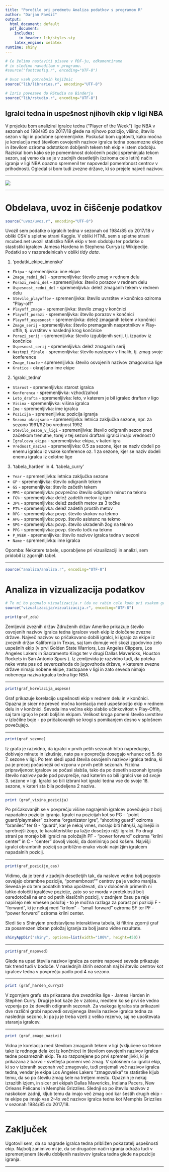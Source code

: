 ```yaml
---
title: "Poročilo pri predmetu Analiza podatkov s programom R"
author: "Darjan Pavšič"
output:
  html_document: default
  pdf_document:
    includes:
      in_header: lib/styles.sty
    latex_engine: xelatex
runtime: shiny
---
```


```r
# Če želimo nastaviti pisave v PDF-ju, odkomentiramo
# in sledimo navodilom v programu.
#source("fontconfig.r", encoding="UTF-8")

# Uvoz vseh potrebnih knjižnic
source("lib/libraries.r", encoding="UTF-8")
```

```r
# Izris povezave do RStudia na Binderju
source("lib/rstudio.r", encoding="UTF-8")
```

## Igralci tedna in uspešnost njihovih ekip v ligi NBA

V projektu bom analiziral igralce tedna ("Player of the Week") lige NBA v sezonah od 1984/85 do 2017/18 glede na njihovo pozicijo, višino, število sezon v ligi in podobne spremenljivke. Poskušal bom ugotoviti, kako močna je korelacija med številom osvojenih nazivov igralca tedna posamezne ekipe in številom oziroma odstotkom dobljenih tekem teh ekip v istem obdobju. Raziskal bom kako se je pomembnost določenih pozicij spreminjala tekom sezon, saj vemo da se je v zadnjih desetletjih (oziroma celo letih) način igranja v ligi NBA opazno spremenil ter napovedal pomembnost centrov v prihodnosti. Ogledal si bom tudi zvezne države, ki so prejele največ nazivov.

***

![](slike/nba-r.jpg)


***


# Obdelava, uvoz in čiščenje podatkov

```r
source("uvoz/uvoz.r", encoding="UTF-8")
```

Uvozil sem podatke o igralcih tedna v sezonah od 1984/85 do 2017/18 v obliki CSV s spletne strani Kaggle. V obliki HTML sem s spletne strani mcubed.net uvozil statistiko NBA ekip v tem obdobju ter podatke o stastistiki igralcev Jamesa Hardena in Stephena Currya iz Wikipedije. Podatki so v razpredelnicah v obliki *tidy data*.


1. 'podatki_ekipe_imensko'

  - `Ekipa` - spremenljivka: ime ekipe
  - `Zmage_redni_del` - spremenljivka: število zmag v rednem delu
  - `Porazi_redni_del` - spremenljivka: število porazov v rednem delu
  - `Uspesnost_redni_del` - spremenljivka: delež zmaganih tekem v rednem delu
  - `Stevilo_playoffov` - spremenljivka: število uvrstitev v končnico oziroma "Play-off"
  - `Playoff_zmage` - spremenljivka: število zmag v končnici
  - `Playoff_porazi` - spremenljivka: število porazov v končnici
  - `Playoff_uspesnost` - spremenljivka: delež zmaganih tekem v končnici
  - `Zmage_serij` - spremenljivka: število premaganih nasprotnikov v Play-offih, tj. uvrstitev v naslednji krog končnice
  - `Porazi_serij` - spremenljivka: število izgubljenih serij, tj. izpadov iz končnice
  - `Uspesnost_serij` - spremenljivka: delež zmaganih serij
  - `Nastopi_finale` - spremenljivka: število nastopov v finalih, tj. zmag svoje konference
  - `Zmage_finale` - spremenljivka: število osvojenih nazivov zmagovalca lige
  - `Kratice` - okrajšano ime ekipe
  

2. 'igralci_tedna'

  - `Starost` - spremenljivka: starost igralca
  - `Konferenca` - spremenljivka: vzhod/zahod
  - `Leto_drafta` - spremenljivka: leto, v katerem je bil igralec draftan v ligo
  - `Visina` - spremenljivka: višina igralca
  - `Ime` - spremenljivka: ime igralca
  - `Pozicija` - spremenljivka: pozicija igranja
  - `Sezona okrajsano` - spremenljivka: letnica zaključka sezone, npr. za sezono 1991/92 bo vrednost 1992
  - `Stevilo_sezon_v_ligi` - spremenljivka: število odigranih sezon pred začetkom trenutne, torej v tej sezoni draftani igralci imajo vrednost 0
  - `Igralceva_ekipa` - spremenljivka: ekipa, v kateri igra
  - `Vrednost_naziva` - spremenljivka: 0.5 za sezone, kjer se naziv dodeli po enemu igralcu iz vsake konference oz. 1 za sezone, kjer se naziv dodeli enemu igralcu iz celotne lige


3. 'tabela_harden' in 4. 'tabela_curry'

 - `Year` - spremenljivka: letnica zaključka sezone
 - `GP` - spremenljivka: število odigranih tekem
 - `GS` - spremenljivka: število začetih tekem
 - `MPG` - spremenljivka: povprečno število odigranih minut na tekmo
 - `FG%` - spremenljivka: delež zadetih metov iz igre
 - `3P%` - spremenljivka: delež zadetih metov za 3 točke
 - `FT%` - spremenljivka: delež zadetih prostih metov
 - `RPG` - spremenljivka: povp. število skokov na tekmo
 - `APG` - spremenljivka: povp. število asistenc na tekmo
 - `SPG` - spremenljivka: povp. število ukradenih žog na tekmo
 - `PPG` - spremenljivka: povp. število točk na tekmo
 - `P_WEEK` - spremenljivka: število nazivov igralca tedna v sezoni
 - `Name` - spremenljivka: ime igralca

  
Opomba: Nekatere tabele, uporabljene pri vizualizaciji in analizi, sem pridobil iz zgornjih tabel.


***


```r
source("analiza/analiza.r", encoding="UTF-8")
```


# Analiza in vizualizacija podatkov

```r
# To mi bo pognalo vizualizacija.r (da ne rabim cele kode pri vsakem grafu)
source("vizualizacija/vizualizacija.r", encoding="UTF-8")
```



```r
print(graf_zda)

```

Zemljevid zveznih držav Združenih držav Amerike prikazuje število osvojenih nazivov igralca tedna igralcev vseh ekip iz določene zvezne države. Največ nazivov so pričakovano dobili igralci, ki igrajo za ekipe iz zveznih držav Kalifornija in Texas, saj tam domuje več skozi zgodovino zelo uspešnih ekip (v prvi Golden State Warriors, Los Angeles Clippers, Los Angeles Lakers in Sacramento Kings ter v drugi Dallas Mavericks, Houston Rockets in San Antonio Spurs ). Iz zemljevida je razvidno tudi, da poteka neke vrste pas od severozahoda do jugovzhoda države, v katerem zvezne države nimajo nobene ekipe, zastopane v ligi in zato seveda nimajo nobenega naziva igralca tedna lige NBA.


***


```r
print(graf_korelacija_uspesn)

```


Graf prikazuje korelacijo uspešnosti ekip v rednem delu in v končnici. Opazna je sicer ne preveč močna korelacija med uspešnostjo ekip v rednem delu in v končnici. Seveda ima večina ekip slabšo učinkovitost v Play-Offih, saj tam igrajo le proti boljšim ekipam. Velikost kroga pomeni število uvrstitev v izločilne boje - po pričakovanjih se krogi s pomikanjem desno v splošnem povečujejo.


***


```r
print(graf_sezone)

```

Iz grafa je razvidno, da igralci v prvih petih sezonah hitro napredujejo, dobivajo minute in izkušnje, nato pa v povprečju dosegajo vrhunec od 5. do 7. sezone v ligi. Po tem sledi upad števila osvojenih nazivov igralca tedna, ki pa je precej počasnejši od vzpona v prvih petih sezonah. Fizična pripravljenost igralcev se počasi slabša, tako da po desetih sezonah igranja število nazivov pade pod povprečje, nad katerim so bili igralci vse od svoje 3. sezone v ligi. Igralci so bili izbrani kot igralci tedna vse do svoje 18. sezone, v kateri sta bila podeljena 2 naziva. 


***


```r
print (graf_visina_pozicija)

```

Po pričakovanjih se v povprečju višine nagrajenih igralcev povečujejo z bolj napadalno pozicijo igranja. Igralci na pozicijah kot so PG - "point guard/playmaker" oziroma "organizator igre", "shooting guard" oziroma "branilec" ter G - "guard", kar je nekaj vmes, morajo biti hitrejši, agilnejši in spretnejši žogo, te karakteristike pa lažje dosežejo nižji igralci. Po drugi strani pa morajo biti igralci na položajih PF - "power forward" oziroma "krilni center" in C - "center" dovolj visoki, da dominirajo pod košem. Najvišji igralci obrambnih pozicij so približno enako visoki najnižjim igralcem napadalnih pozicij.


***


```r
print(graf_pozicije_cas)

```

Vidimo, da je trend v zadnjih desetletjih tak, da naslove vedno bolj pogosto osvajajo obrambne pozicije, "pomembnost"" centrov pa je vedno manjša. Seveda je ob tem podatkih treba upoštevati, da v določenih primerih ni lahko določiti igralčeve pozicije, zato so se morda v preteklosti bolj osredotočali na eno od petih klasičnih pozicij, v zadnjem času pa raje napišejo nek vmesen položaj - to je možna razlaga za porast pri poziciji F  - "forward", ki je nekaj med "krilom" - "small forward" oziroma SF ter PF - "power forward" oziroma krilni center.

Sledi še s Shinyjem predstavljena interaktivna tabela, ki filtrira zgornji graf za posamezen izbran položaj igranja za bolj jasno vidne rezultate.


```r
shinyAppDir("shiny", options=list(width="100%", height=450))
```


***


```r
print(graf_napoved)

```

Glede na upad števila nazivov igralca za centre napoved seveda prikazuje tak trend tudi v bodoče. V naslednjih štirih sezonah naj bi število centrov kot igralcev tedna v povprečju padlo pod 4 na sezono.


***


```r
print (graf_harden_curry2)

```

V zgornjem grafu sta prikazana dva zvezdnika lige - James Harden in Stephen Curry. Drugi je kot kaže že v zatonu, medtem ko se prvi še vedno vzpenja po že devetih odigranih sezonah. Za vsakega igralca sta prikazani dve različni grobi napovedi osvojenega števila nazivov igralca tedna za naslednjo sezono, ki pa ju je treba vzeti z veliko rezervo, saj ne upoštevata staranja igralcev.


***


```r
print (graf_zmage_nazivi)

```


Vidna je korelacija med številom zmaganih tekem v ligi (vključene so tekme tako iz rednega dela kot iz končnice) in številom osvojenih nazivov igralca tedne posameznih ekip. Te so razporejene po prvi spremenljivki, ki je prikazana z barvo - svetlejša pomeni več zmag. V splošnem so igralci ekip, ki so v izbranih sezonah več zmagovale, tudi prejemali več nazivov igralca tedna, vendar je ekipa Los Angeles Lakers "zmagovalka" te statistike kljub temu, da so po številu zmag šele na tretjem mestu. Opaznih je nekaj izrazitih izjem, in sicer pri ekipah Dallas Mavericks, Indiana Pacers, New Orleans Pelicans in Memphis Grizzlies. Slednji so po številu nazivov z naskokom zadnji, kljub temu da imajo več zmag ood kar šestih drugih ekip - te ekipe pa imajo vse 2-4x več nazivov igralca tedna kot Memphis Grizzlies v sezonah 1984/85 do 2017/18.


***

 
# Zaključek

Ugotovil sem, da so nagrade igralca tedna približen pokazatelj uspešnosti ekip. Najbolj zanimivo mi je, da se drugačen način igranja odraža tudi v spremenjenem številu dobljenih naslovov igralca tedna glede na pozicije igranja.

***

